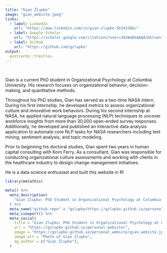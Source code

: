 ```yaml
---
title: "Gian Zlupko"
image: "gian_website.jpeg"
links:
  - label: LinkedIn
    url: "https://www.linkedin.com/in/gian-zlupko-5b34336b/"
  - label: Google Scholar
    url: "https://scholar.google.com/citations?user=3A2WaDkAAAAJ&hl=en"
  - label: GitHub
    url: "https://github.com/gzlupko"
output:
  postcards::trestles
---
```


<br>


Gian is a current PhD student in Organizational Psychology at Columbia University. His research focuses on organizational behavior, decision-making, and quantitative methods. 

Throughout his PhD studies, Gian has served as a two-time NASA intern. During his first internship, he developed metrics to assess organizational culture and innovative work behaviors. During his second internship at NASA, he applied natural language processing (NLP) techniques to uncover workforce insights from more than 30,000 open-ended survey responses. Additionally, he developed and published an interactive data analysis application to automate core NLP tasks for NASA researchers including text mining, sentiment analysis, and topic modeling. 

Prior to beginning his doctoral studies, Gian spent two years in human capital consulting with Korn Ferry. As a consultant, Gian was responsible for conducting organizational culture assessments and working with clients in the healthcare industry to design change management initiatives. 

He is a data science enthusiast and built this website in R!



```r
library(metathis)

meta() %>%
  meta_description(
    "Gian Zlupko: PhD Student in Organizational Psychology at Columbia University | Data Analytics and R Enthusiast"
  ) %>% 
  meta_name("github-repo" = "gzlupko/https://gzlupko.github.io/personal_website/") %>% 
  meta_viewport() %>% 
  meta_social(
    title = "Gian Zlupko: PhD Student in Organizational Psychology at Columbia University | Data Analytics and R Enthusiast",
    url = "https://gzlupko.github.io/personal_website/",
    image = "https://gzlupko.github.io/personal_website/gian_website.jpeg",
    image_alt = "Photo of Gian Zlupko",
    og_author = c("Gian Zlupko"),
  )
```